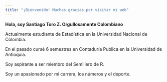 ```yaml
---
title: "¡Bienvenido! Muchas gracias por visitar mi web"
---
```


**Hola, soy Santiago Toro Z. Orgullosamente Colombiano**

Actualmente estudiante de Estadística en la Universidad Nacional de Colombia. 

En el pasado cursé 6 semestres en Contaduría Publica en la Universidad de Antioquia.

Soy aspirante a ser miembro del Semillero de R.

Soy un apasionado por mi carrera, los números y el deporte.

